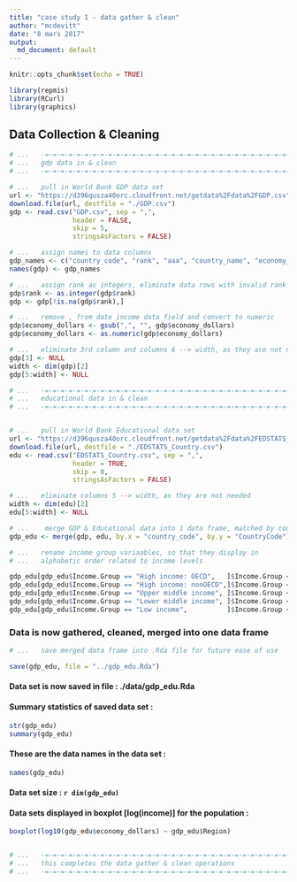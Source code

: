 ```yaml
---
title: "case study 1 - data gather & clean"
author: "mcdevitt"
date: "8 mars 2017"
output:
  md_document: default
---
```


```r
knitr::opts_chunk$set(echo = TRUE)

library(repmis)
library(RCurl)
library(graphics)
```


## Data Collection & Cleaning


```r

# ...	-=-=-=-=-=-=-=-=-=-=-=-=-=-=-=-=-=-=-=-=-=-=-=-=-=-=-=-=-=-=-=-=-=-=-=-=-
# ...	gdp data in & clean
# ...	-=-=-=-=-=-=-=-=-=-=-=-=-=-=-=-=-=-=-=-=-=-=-=-=-=-=-=-=-=-=-=-=-=-=-=-=-

# ...	pull in World Bank GDP data set
url <- "https://d396qusza40orc.cloudfront.net/getdata%2Fdata%2FGDP.csv"
download.file(url, destfile = "./GDP.csv")
gdp <- read.csv("GDP.csv", sep = ",",
				header = FALSE,
				skip = 5,
				stringsAsFactors = FALSE)

# ...	assign names to data columns
gdp_names <- c("country_code", "rank", "aaa", "country_name", "economy_dollars")
names(gdp) <- gdp_names

# ...	assign rank as integers, eliminate data rows with invalid rank values
gdp$rank <- as.integer(gdp$rank)
gdp <- gdp[!is.na(gdp$rank),]

# ...	remove , from date income data field and convert to numeric
gdp$economy_dollars <- gsub(",", "", gdp$economy_dollars)
gdp$economy_dollars <- as.numeric(gdp$economy_dollars)

# ...	eliminate 3rd column and columns 6 --> width, as they are not needed
gdp[3] <- NULL
width <- dim(gdp)[2]
gdp[5:width] <- NULL

# ...	-=-=-=-=-=-=-=-=-=-=-=-=-=-=-=-=-=-=-=-=-=-=-=-=-=-=-=-=-=-=-=-=-=-=-=-=-
# ...	educational data in & clean
# ...	-=-=-=-=-=-=-=-=-=-=-=-=-=-=-=-=-=-=-=-=-=-=-=-=-=-=-=-=-=-=-=-=-=-=-=-=-


# ...	pull in World Bank Educational data set
url <- "https://d396qusza40orc.cloudfront.net/getdata%2Fdata%2FEDSTATS_Country.csv"
download.file(url, destfile = "./EDSTATS_Country.csv")
edu <- read.csv("EDSTATS_Country.csv", sep = ",",
				header = TRUE,
				skip = 0,
				stringsAsFactors = FALSE)

# ...	eliminate columns 5 --> width, as they are not needed
width <- dim(edu)[2]
edu[5:width] <- NULL

# ...	 merge GDP & Educational data into 1 data frame, matched by country code
gdp_edu <- merge(gdp, edu, by.x = "country_code", by.y = "CountryCode")

```


```r

# ...	rename income group variaables, so that they display in
# ...	alphabetic order related to income levels

gdp_edu[gdp_edu$Income.Group == "High income: OECD",   ]$Income.Group <- "1_High_OECD" 
gdp_edu[gdp_edu$Income.Group == "High income: nonOECD",]$Income.Group <- "2_High_nonOECD" 
gdp_edu[gdp_edu$Income.Group == "Upper middle income", ]$Income.Group <- "3_Upper_Middle" 
gdp_edu[gdp_edu$Income.Group == "Lower middle income", ]$Income.Group <- "4_Lower_Middle" 
gdp_edu[gdp_edu$Income.Group == "Low income",          ]$Income.Group <- "5_Low_Income" 


```
### Data is now gathered, cleaned, merged into one data frame  

```r

# ...	save merged data frame into .Rda file for future ease of use

save(gdp_edu, file = "../gdp_edu.Rda")
```
#### Data set is now saved in file : ./data/gdp_edu.Rda  

#### Summary statistics of saved data set :  
```r
str(gdp_edu)
summary(gdp_edu)
```

#### These are the data names in the data set :  
```r
names(gdp_edu)
```

#### Data set size :  `r dim(gdp_edu)`  

#### Data sets displayed in boxplot [log(income)] for the population :  

```r
boxplot(log10(gdp_edu$economy_dollars) ~ gdp_edu$Region)


# ...	-=-=-=-=-=-=-=-=-=-=-=-=-=-=-=-=-=-=-=-=-=-=-=-=-=-=-=-=-=-=-=-=-=-=-=-=-
# ...	this completes the data gather & clean operations
# ...	-=-=-=-=-=-=-=-=-=-=-=-=-=-=-=-=-=-=-=-=-=-=-=-=-=-=-=-=-=-=-=-=-=-=-=-=-
```


